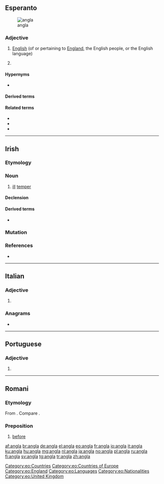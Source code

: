 ==Esperanto==
[[Image:Flag of England.svg|thumb|angla {{l|eo|flago}}]]

===Adjective===
{{eo-head}}

# [[English]] (of or pertaining to [[England]], the English people, or the English language)
# {{qualifier|la angla}} {{short for|[[la]] [[angla lingvo]]||the English language|lang=eo}}

====Hypernyms====
* {{l|eo|brita|gloss=[[British]]}}

====Derived terms====
{{der3|{{l|eo|angla lingvo||English language}}
|{{l|eo|anglalingvano}}, {{l|eo|anglaparolanto||an English speaker, Anglophone}}
|{{l|eo|anglaparola}}, {{l|eo|anglaparolanta||English-speaking}}}}

====Related terms====
* {{l|eo|angle||in English}}
* {{l|eo|Anglio||England}}
* {{l|eo|anglo||an English person}}

{{eo GCSE|4}}

[[Category:eo:Countries]]
[[Category:eo:Countries of Europe]]
[[Category:eo:England]]
[[Category:eo:Languages]]
[[Category:eo:Nationalities]]
[[Category:eo:United Kingdom]]

----

==Irish==

===Etymology===
{{rfe|lang=ga}}

===Noun===
{{ga-noun|g=m|angla|-}}

# [[ill]] [[temper]]

====Declension====
{{ga-decl-m3-nopl|a|ngla}}

====Derived terms====
* {{l|ga|anglán|g=m||ill-tempered, quarrelsome, person}}

===Mutation===
{{ga mut vowel}}

===References===
* {{R:ga:ODonaill}}

----

==Italian==

===Adjective===
{{head|it|adjective form}}

# {{feminine singular of|anglo|lang=it}}

===Anagrams===
* {{l|it|lagna}}

----

==Portuguese==

===Adjective===
{{head|pt|adjective form}}

# {{feminine singular of|anglo|lang=pt}}

----

==Romani==

===Etymology===
From {{etyl|sa|rom}} {{m|sa|अग्र|tr=agra||ahead, before, in front}}. Compare {{cog|hi|आगे||ahead}}.

===Preposition===
{{head|rom|preposition}}

# [[before]]

[[af:angla]]
[[br:angla]]
[[de:angla]]
[[el:angla]]
[[eo:angla]]
[[fr:angla]]
[[io:angla]]
[[it:angla]]
[[ku:angla]]
[[hu:angla]]
[[mg:angla]]
[[nl:angla]]
[[ja:angla]]
[[no:angla]]
[[pl:angla]]
[[ru:angla]]
[[fi:angla]]
[[sv:angla]]
[[tg:angla]]
[[tr:angla]]
[[zh:angla]]